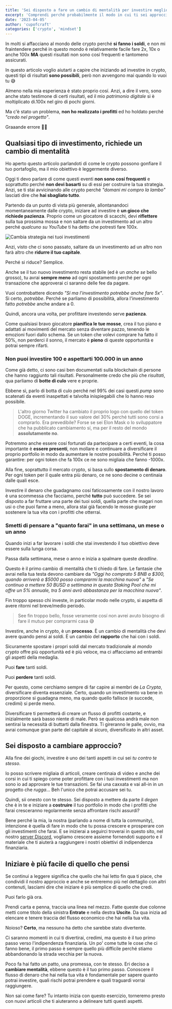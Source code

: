 ```yaml
---
title: 'Sei disposto a fare un cambio di mentalità per investire meglio?'
excerpt: 'Comprendi perché probabilmente il modo in cui ti sei approcciato agli investimenti che fai nelle crypto è totalmente sbagliato. Soprattutto, inizia ad imparare cosa fare per abbacciare la mentalità giusta.'
date: '2023-04-05'
author: 'cupofcraft'
categories: ['crypto', 'mindset']
---
```


In molti si affacciano al mondo delle crypto perché **si fanno i soldi**, e non mi fraintendere perché in questo mondo è relativamente facile fare 2x, 10x o anche 100x **MA** questi risultati non sono cosí frequenti e tantomeno assicurati.

In questo articolo voglio aiutarti a capire che iniziando ad investire in crypto, questi tipi di risultati **sono possibili**, però non avvengono mai quando lo vuoi tu 😅

Almeno nella mia esperienza è stato proprio cosí. Anzi, a dire il vero, sono anche stato testimone di certi risultati, ed il mio _patrimonio digitale_ si è moltiplicato di.100x nel giro di pochi giorni.

Ma c'è stato un problema, **non ho realizzato i profitti** ed ho holdato perché _"credo nel progetto"_.

Graaande errore 🤦‍♂️

## Qualsiasi tipo di investimento, richiede un cambio di mentalità

Ho aperto questo articolo parlandoti di come le crypto possono gonfiare il tuo portafoglio, ma il mio obiettivo è leggermente diverso.

Oggi ti devo parlare di come questi eventi **non sono cosí frequenti** e soprattutto perché **non devi basarti** su di essi per costruire la tua strategia. Anzi, se ti stai avvicinando alle crypto perché _"domani mi compro la lambo"_ lasciati dire che **hai sbagliato tutto**.

Partendo da un punto di vista più generale, allontanandoci momentaneamente dalle crypto, iniziare ad investire è **un gioco che richiede pazienza**. Proprio come un giocatore di scacchi, devi **riflettere** sulla tua prossima mossa e non saltare da un investimento ad un altro perché _qualcuno su YouTube_ ti ha detto che potresti fare 100x.

![Cambia strategia nei tuoi investimenti](../images/posts/cambio-mentalita-investimenti/investi-come-negli-scacchi.jpg)

Anzi, visto che ci sono passato, saltare da un investimento ad un altro non farà altro che **ridurre il tuo capitale**.

Perché si riduce? Semplice.

Anche se il tuo nuovo investimento resta stabile (ed è un _anche se_ bello grosso), tu avrai **sempre meno** ad ogni spostamento perché per ogni transazione che approverai ci saranno delle fee da pagare.

Vuoi controbattere dicendo _"Sí ma l'investimento potrebbe anche fare 5x"_. Si certo, _potrebbe_. Perché se parliamo di possibilità, allora l'investimento fatto _potrebbe_ anche andare a 0.

Quindi, ancora una volta, per profittare investendo serve **pazienza**.

Come qualsiasi bravo giocatore **pianifica le tue mosse**, crea il tuo piano e adattati ai movimenti del mercato senza diventare pazzo, tenendo le emozioni fuori dallo schema. Se un token che volevi comprare ha fatto il 50%, non perderci il sonno, il mercato è **pieno** di queste opportunità e potrai sempre rifarti.

### Non puoi investire 100 e aspettarti 100.000 in un anno

Come già detto, ci sono casi ben documentati sulla blockchain di persone che hanno raggiunto tali risultati. Personalmente credo che più che _risultati_, qua parliamo di **botte di culo** vere e proprie.

Ebbene sì, parlo di botta di culo perché nel 99% dei casi questi _pump_ sono scatenati da eventi inaspettati e talvolta inispiegabili che lo hanno reso possibile.

> L'altro giorno Twitter ha cambiato il proprio logo con quello del token DOGE, incrementando il suo valore del 30% perché tutti sono corsi a comprarlo. Era prevedibile? Forse se sei Elon Mask o lo sviluppatore che ha pubblicato cambiamento sí, ma per il resto del mondo **assolutamente no**.

Potremmo anche essere cosí fortunati da partecipare a certi eventi, la cosa importante è **essere presenti**, non mollare e continuare a diversificare il proprio portfolio in modo da aumentare le nostre possibilità. Perché ti posso garantire: per ogni token che fa 100x ce ne sono migliaia che fanno -1000x.

Alla fine, soprattutto il mercato crypto, si basa sullo **spostamento di denaro**. Per ogni token per il quale entra più denaro, ce ne sono decine o centinaia dalle quali esce.

Investire il denaro che guadagnamo cosí faticosamente con il nostro lavoro è una scommessa che facciamo, perché **tutto** può succedere. Se sei disposto a far fruttare una parte dei tuoi soldi, quella parte che magari non usi o che puoi farne a meno, allora stai già facendo le mosse giuste per sostenere la tua vita con i profitti che otterrai.

### Smetti di pensare a "quanto farai" in una settimana, un mese o un anno

Quando inizi a far lavorare i soldi che stai investendo il tuo obiettivo deve essere sulla lunga corsa.

Passa dalla settimana, mese o anno e inizia a spalmare queste _deadline_.

Questo è il primo cambio di mentalità che ti chiedo di fare. Le fantasie che avrai nella tua testa devono cambiare da _"Oggi ho comprato 5 BNB a $300, quando arriverà a $5000 posso comprarmi la macchina nuova"_ a _"Se continuo a mettere 50 BUSD a settimana in questa Staking Pool che mi offre un 5% annuale, tra 5 anni avrò abbastanza per la macchina nuova"_.

Fin troppo spesso chi investe, in particolar modo nelle crypto, si aspetta di avere ritorni nel breve/medio periodo.

> See fin troppo bello, fosse veramente cosí non avrei avuto bisogno di fare il mutuo per comprarmi casa 😅

Investire, anche in crypto, è un **processo**. È un cambio di mentalità che devi avere quando pensi ai soldi. È un cambio del **rapporto** che hai con i soldi.

Sicuramente spostare i propri soldi dal mercato tradizionale al _mondo crypto_ offre più opportunità ed è più veloce, ma ci affacciamo ad entrambi gli aspetti della medaglia.

Puoi **fare** tanti soldi.

Puoi **perdere** tanti soldi.

Per questo, come cerchiamo sempre di far capire ai membri de _La Crypta_, diversificare diventa essenziale. Certo, quando un investimento va bene in proporzione si guadagna meno, ma quando quello fallisce (e succede, credimi) si perde meno.

Diversificare ti permetterà di creare un flusso di profitti costante, e inizialmente sarà basso niente di male. Però se qualcosa andrà male non sentirai la necessità di buttarti dalla finestra. Ti gireranno le palle, ovvio, ma avrai comunque gran parte del capitale al sicuro, diversificato in altri asset.

## Sei disposto a cambiare approccio?

Alla fine dei giochi, investire è uno dei tanti aspetti in cui sei _tu contro te stesso_.

Io posso scrivere migliaia di articoli, creare centinaia di video e anche dei corsi in cui ti spiego come poter profittare con i tuoi investimenti ma non sono io ad approvare le tue transazioni. Se fai una caxxata e vai all-in in un progetto che _rugga_... Beh l'unico che potrai accusare sei tu.

Quindi, sii onesto con te stesso. Sei disposto a mettere da parte il _degen_ che è in te e iniziare a **costruire** il tuo portfolio in modo che i profitti che farai cresceranno regolarmente senza affrontare rischi assurdi?

Bene perché la mia, la nostra (parlando a nome di tutta la community), intenzione è quella di fare in modo che tu possa crescere e prosperare con gli investimenti che farai. E se inizierai a seguirci troverai in questo sito, nel nostro [server Discord](https://discord.gg/8RuJQGT8Rb), vogliamo crescere assieme fornendoti supporto e il materiale che ti aiuterà a raggiungere i nostri obiettivi di indipendenza finanziaria.

## Iniziare è più facile di quello che pensi

Se continui a leggere significa che quello che hai letto fin qua ti piace, che condividi il nostro approccio e anche se entreremo più nel dettaglio con altri contenuti, lasciami dire che iniziare è più semplice di quello che credi.

Puoi farlo già ora.

Prendi carta e penna, traccia una linea nel mezzo. Fatte queste due colonne metti come titolo della sinistra **Entrate** e nella destra **Uscite**. Da qua inizia ad elencare e tenere traccia del flusso economico che hai nella tua vita.

Noioso? **Certo**, ma nessuno ha detto che sarebbe stato divertente.

Ci saranno momenti in cui ti divertirai, credimi, ma questo è il tuo primo passo verso l'indipendenza finanziaria. Un po' come tutte le cose che ci fanno bene, il primo passo è sempre quello più difficile perché stiamo abbandonando la strada vecchia per la nuova.

Poco fa hai fatto un patto, una promessa, con te stesso. Eri deciso a **cambiare mentalità**, ebbene questo è il tuo primo passo. Conoscere il flusso di denaro che hai nella tua vita è fondamentale per sapere quanto potrai investire, quali rischi potrai prendere e quali traguardi vorrai raggiungere.

Non sai come fare? Tu intanto inizia con questo esercizio, torneremo presto con nuovi articoli che ti aiuteranno a delineare tutti questi aspetti.
